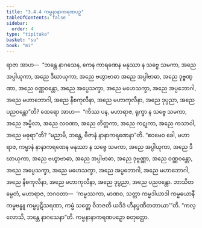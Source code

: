 ```yaml
---
title: "3.4.4 ကမ္မနာနာကရဏပဉှ"
tableOfContents: false
sidebar:
  order: 4
type: "tipitaka"
basket: "su"
book: "mi"
---
```



<DynamicBreadcrumb />

<Division number="66" book="mi" e="ch" v="28">

<Paragraph number="327" book="mi">
ရာဇာ အာဟ—  “ဘန္တေ နာဂသေန, ကေန ကာရဏေန မနုဿာ န သဗ္ဗေ သမကာ, အညေ အပ္ပါယုကာ, အညေ ဒီဃာယုကာ, အညေ ဗဟွာဗာဓာ အညေ အပ္ပါဗာဓာ, အညေ ဒုဗ္ဗဏ္ဏာ, အညေ ဝဏ္ဏဝန္တော, အညေ အပ္ပေသက္ခာ, အညေ မဟေသက္ခာ, အညေ အပ္ပဘောဂါ, အညေ မဟာဘောဂါ, အညေ နီစကုလီနာ, အညေ မဟာကုလီနာ, အညေ ဒုပ္ပညာ, အညေ ပညဝန္တော”တိ?
</Paragraph>

<Paragraph number="328" book="mi">
ထေရော အာဟ—  “ကိဿ ပန, မဟာရာဇ, ရုက္ခာ န သဗ္ဗေ သမကာ, အညေ အမ္ဗိလာ, အညေ လဝဏာ, အညေ တိတ္တကာ, အညေ ကဋုကာ, အညေ ကသာဝါ, အညေ မဓုရာ”တိ? “မညာမိ, ဘန္တေ, ဗီဇာနံ နာနာကရဏေနာ”တိ. “ဧဝမေဝ ခေါ, မဟာရာဇ, ကမ္မာနံ နာနာကရဏေန မနုဿာ န သဗ္ဗေ သမကာ, အညေ အပ္ပါယုကာ, အညေ ဒီဃာယုကာ, အညေ ဗဟွာဗာဓာ, အညေ အပ္ပါဗာဓာ, အညေ ဒုဗ္ဗဏ္ဏာ, အညေ ဝဏ္ဏဝန္တော, အညေ အပ္ပေသက္ခာ, အညေ မဟေသက္ခာ, အညေ အပ္ပဘောဂါ, အညေ မဟာဘောဂါ, အညေ နီစကုလီနာ, အညေ မဟာကုလီနာ, အညေ ဒုပ္ပညာ, အညေ ပညဝန္တော. ဘာသိတမ္ပေတံ, မဟာရာဇ, ဘဂဝတာ—  ‘ကမ္မဿကာ, မာဏဝ, သတ္တာ ကမ္မဒါယာဒါ ကမ္မယောနီ ကမ္မဗန္ဓူ ကမ္မပ္ပဋိသရဏာ, ကမ္မံ သတ္တေ ဝိဘဇတိ ယဒိဒံ ဟီနပ္ပဏီတတာယာ’”တိ.
</Paragraph>

<Paragraph number="329" book="mi">
“ကလ္လောသိ, ဘန္တေ နာဂသေနာ”တိ.

</Paragraph>
</Division>

<Paragraph number="330" type="center" book="mi">
ကမ္မနာနာကရဏပဉှော စတုတ္ထော.
</Paragraph>